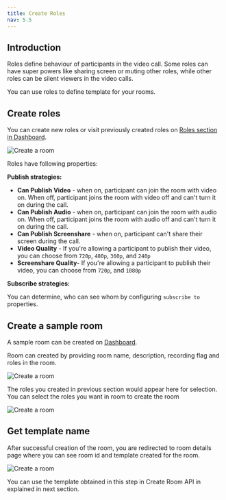 ```yaml
---
title: Create Roles
nav: 5.5
---
```


## Introduction

Roles define behaviour of participants in the video call. Some roles can have super powers like sharing screen or muting other roles, while other roles can be silent viewers in the video calls.

You can use roles to define template for your rooms.

## Create roles

You can create new roles or visit previously created roles on [Roles section in Dashboard](https://dashboard.100ms.live/dashboard).

<Image width={3584} height={2164} alt="Create a room" src="/docs/v2/create-role.png" />

Roles have following properties:

**Publish strategies:**

-   **Can Publish Video** - when on, participant can join the room with video on. When off, participant joins the room with video off and can't turn it on during the call.
-   **Can Publish Audio** - when on, participant can join the room with audio on. When off, participant joins the room with audio off and can't turn it on during the call.
-   **Can Publish Screenshare** - when on, participant can't share their screen during the call.
-   **Video Quality** - If you're allowing a participant to publish their video, you can choose from `720p`, `480p`, `360p`, and `240p`
-   **Screenshare Quality**- If you're allowing a participant to publish their video, you can choose from `720p`, and `1080p`

**Subscribe strategies:**

You can determine, who can see whom by configuring `subscribe to` properties.

## Create a sample room

A sample room can be created on [Dashboard](https://dashboard.100ms.live/create-room).

Room can created by providing room name, description, recording flag and roles in the room.

<Image width={2524} height={1320} alt="Create a room" src="/docs/v2/sample-room.png" />

The roles you created in previous section would appear here for selection. You can select the roles you want in room to create the room

<Image width={2740} height={1506} alt="Create a room" src="/docs/v2/custom-room.png" />

## Get template name

After successful creation of the room, you are redirected to room details page where you can see room id and template created for the room.

<Image width={2860} height={770} alt="Create a room" src="/docs/v2/template-name.png" />

You can use the template obtained in this step in Create Room API in explained in next section.
